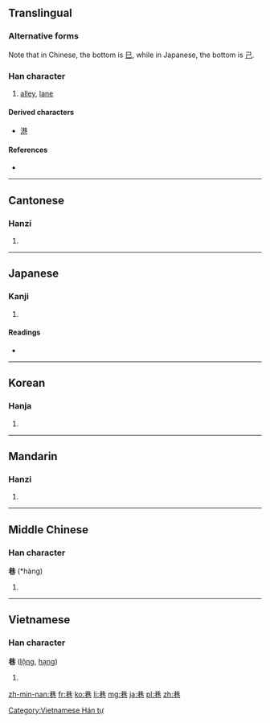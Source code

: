 {{also|巻}}
==Translingual==
{{ja-forms|巷|巷|巷}}

===Alternative forms===
Note that in Chinese, the bottom is [[巳]], while in Japanese, the bottom is [[己]].

===Han character===
{{Han char|rn=49|rad=己|as=06|sn=9|four=4471<sub>7</sub>|canj=廿金口山 (TCRU)|ids=⿱[[共]][[巳]]}}

# [[alley]], [[lane]]

====Derived characters====
* [[港]]

====References====
* {{Han ref|kx=0327.090|dkj=08756|dj=0631.150|hdz=20986.070|uh=5DF7|ud=24055|bh=ABD1|bd=43985}}

----

==Cantonese==

===Hanzi===
{{yue-hanzi|jyut=|y=hong6}}

# {{defn|lang=yue|sort=己06}}

----

==Japanese==

===Kanji===
{{ja-kanji|grade=|rs=己06}}

# {{defn|lang=ja|sort=己06}}

====Readings====
* {{ja-readings|on=[[こう]] (kō)|kun=[[ちまた]] (chimata)}}

----

==Korean==

===Hanja===
{{ko-hanja|hangeul=항|rv=hang|mr=hang}}

# {{defn|lang=ko|sort=己06}}

----

==Mandarin==

===Hanzi===
{{cmn-hanzi|pin=[[hàng]] ([[hang4]]), [[xiàng]] ([[xiang4]])|wg=hang<sup>4</sup>, hsiang<sup>4</sup>}}

# {{defn|lang=cmn|sort=己06}}

----

==Middle Chinese==

===Han character===
'''巷''' (*hàng)<!--note: asterisk indicates that this character appears more than four times in the Tang Dynasty corpus of literature-->

# {{defn|lang=zhx-mid}}

----

==Vietnamese==

===Han character===
'''巷''' ([[lộng]], [[hạng]])

# {{defn|lang=vi}}

[[Category:Vietnamese Hán tự]]

[[zh-min-nan:巷]]
[[fr:巷]]
[[ko:巷]]
[[li:巷]]
[[mg:巷]]
[[ja:巷]]
[[pl:巷]]
[[zh:巷]]